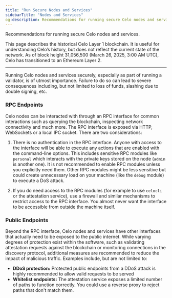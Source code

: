 ```yaml
---
title: "Run Secure Nodes and Services"
sidebarTitle: "Nodes and Services"
og:description: Recommendations for running secure Celo nodes and services.
---
```


Recommendations for running secure Celo nodes and services.

<Warning>
This page describes the historical Celo Layer 1 blockchain. It is useful for understanding Celo’s history, but does not reflect the current state of the network. As of block height 31,056,500 (March 26, 2025, 3:00 AM UTC), Celo has transitioned to an Ethereum Layer 2.
</Warning>

---

<Warning>
Running Celo nodes and services securely, especially as part of running a validator, is of utmost importance. Failure to do so can lead to severe consequences including, but not limited to loss of funds, slashing due to double signing, etc.
</Warning>

### RPC Endpoints

Celo nodes can be interacted with through an RPC interface for common interactions such as querying the blockchain, inspecting network connectivity and much more. The RPC interface is exposed via HTTP, WebSockets or a local IPC socket. There are two considerations:

1. There is no authentication in the RPC interface. Anyone with access to the interface will be able to execute any actions that are enabled with the command-line options. This includes sensitive RPC modules like `personal` which interacts with the private keys stored on the node (`admin` is another one). It is not recommended to enable RPC modules unless you explicitly need them. Other RPC modules might be less sensitive but could create unnecessary load on your machine (like the `debug` module) to execute a DoS attack.

2. If you do need access to the RPC modules (for example to use `celocli` or the attestation service), use a firewall and similar mechanisms to restrict access to the RPC interface. You almost never want the interface to be accessible from outside the machine itself.

### Public Endpoints

Beyond the RPC interface, Celo nodes and services have other interfaces that actually need to be exposed to the public internet. While varying degrees of protection exist within the software, such as validating attestation requests against the blockchain or monitoring connections in the discovery protocol, additional measures are recommended to reduce the impact of malicious traffic. Examples include, but are not limited to:

- **DDoS protection:** Protected public endpoints from a DDoS attack is highly recommended to allow valid requests to be served
- **Whitelist endpoints:** The attestation service exposes a limited number of paths to function correctly. You could use a reverse proxy to reject paths that don't match them.